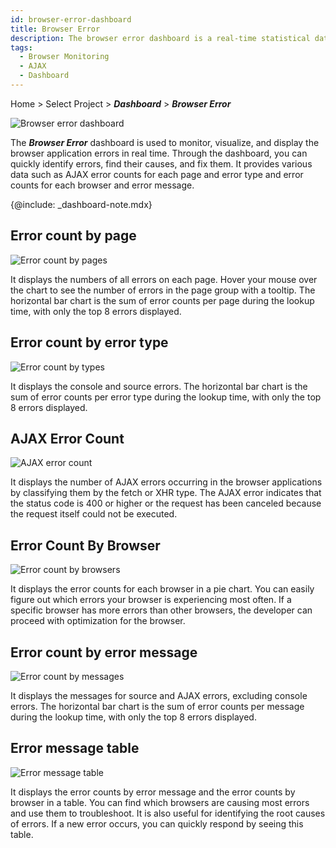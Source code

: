 ```yaml
---
id: browser-error-dashboard
title: Browser Error
description: The browser error dashboard is a real-time statistical data dashboard composed of widgets relates to the browser errors.
tags:
  - Browser Monitoring
  - AJAX
  - Dashboard
---
```


Home > Select Project > **_Dashboard_** > **_Browser Error_**

![Browser error dashboard](/img/browser-error-dashboard.png)

The **_Browser Error_** dashboard is used to monitor, visualize, and display the browser application errors in real time. Through the dashboard, you can quickly identify errors, find their causes, and fix them. It provides various data such as AJAX error counts for each page and error type and error counts for each browser and error message.

{@include: _dashboard-note.mdx}

## Error count by page

![Error count by pages](/img/browser-error-by-page.png)

It displays the numbers of all errors on each page. Hover your mouse over the chart to see the number of errors in the page group with a tooltip. The horizontal bar chart is the sum of error counts per page during the lookup time, with only the top 8 errors displayed.

## Error count by error type

![Error count by types](/img/browser-error-by-types.png)

It displays the console and source errors. The horizontal bar chart is the sum of error counts per error type during the lookup time, with only the top 8 errors displayed.

## AJAX Error Count

![AJAX error count](/img/browser-error-ajax-by-error.png)

It displays the number of AJAX errors occurring in the browser applications by classifying them by the fetch or XHR type. The AJAX error indicates that the status code is 400 or higher or the request has been canceled because the request itself could not be executed.

## Error Count By Browser

![Error count by browsers](/img/browser-erorr-by-browsers.png)

It displays the error counts for each browser in a pie chart. You can easily figure out which errors your browser is experiencing most often. If a specific browser has more errors than other browsers, the developer can proceed with optimization for the browser.

## Error count by error message

![Error count by messages](/img/browser-error-by-messages.png)

It displays the messages for source and AJAX errors, excluding console errors. The horizontal bar chart is the sum of error counts per message during the lookup time, with only the top 8 errors displayed.

## Error message table

![Error message table](/img/browser-error-table.png)

It displays the error counts by error message and the error counts by browser in a table. You can find which browsers are causing most errors and use them to troubleshoot. It is also useful for identifying the root causes of errors. If a new error occurs, you can quickly respond by seeing this table.
